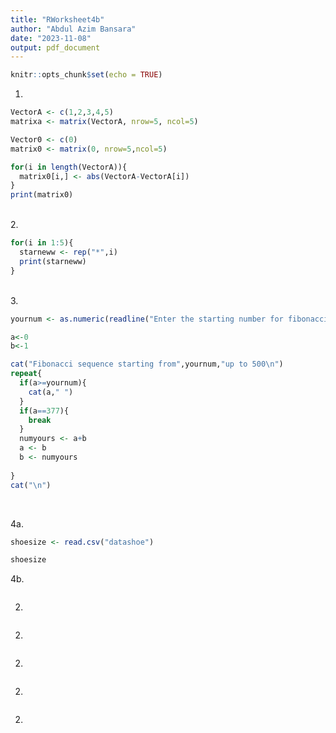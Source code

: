 ```yaml
---
title: "RWorksheet4b"
author: "Abdul Azim Bansara"
date: "2023-11-08"
output: pdf_document
---
```


```r
knitr::opts_chunk$set(echo = TRUE)
```
1.
```r
VectorA <- c(1,2,3,4,5)
matrixa <- matrix(VectorA, nrow=5, ncol=5)

Vector0 <- c(0)
matrix0 <- matrix(0, nrow=5,ncol=5)

for(i in length(VectorA)){
  matrix0[i,] <- abs(VectorA-VectorA[i])
}
print(matrix0)


```
\
2.
```r

for(i in 1:5){
  starneww <- rep("*",i)
  print(starneww)
}

```
\
3.
```r
yournum <- as.numeric(readline("Enter the starting number for fibonacci sequence: "))

a<-0
b<-1

cat("Fibonacci sequence starting from",yournum,"up to 500\n")
repeat{
  if(a>=yournum){
    cat(a," ")
  }
  if(a==377){
    break
  }
  numyours <- a+b
  a <- b
  b <- numyours
  
}
cat("\n")



```
\
4a.
```r
shoesize <- read.csv("datashoe")

shoesize


```

4b.
```r
```

2.
```r
```

2.
```r
```

2.
```r
```

2.
```r
```

2.
```r
```
